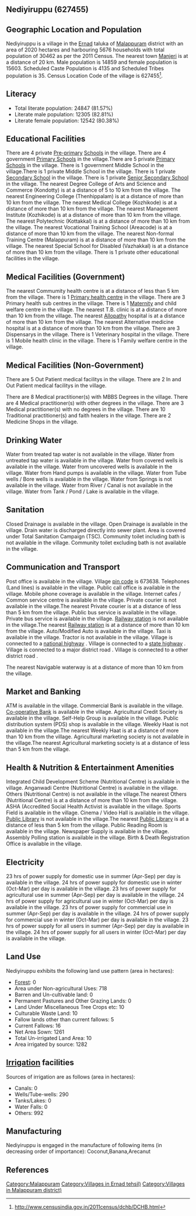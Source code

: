 {{Infobox settlement
| name=Nediyiruppu
| native_name=
| native_name_lang=
| other_name=
| nickname=
| settlement_type=Village
| image_skyline=
| image_alt=
| image_caption=
| pushpin_map=India Kerala
| pushpin_label_position=right
| pushpin_map_alt=
| pushpin_map_caption=Location in Kerala, India
| latd=
| latm=
| lats=
| latNS=
| longd=
| longm=
| longs=
| longEW=
| coordinates_display=inline,title
| subdivision_type=Country
| subdivision_name={{flag|India}}
| subdivision_type1=[[States and territories of India|State]]
| subdivision_name1=Kerala 
| subdivision_type2=[[List of districts of India|District]]
| subdivision_name2=Malappuram
| subdivision_type3=Tahsil
| subdivision_name3=Ernad
| website=
| established_title=<!-- Established -->
| established_date=
| founder=
| named_for=
| government_type=
| governing_body=
| unit_pref=Metric=
| area_footnotes=
| area_rank=
| area_total_km2=20.20
| elevation_footnotes=
| elevation_m=
| population_total=30462
| population_as_of=2011
| population_rank=
| population_density_km2=1508
| population_demonym=
| population_footnotes=
| demographics_type1=Languages
| demographics1_title1=Official
| demographics1_info1=[[Malayalam language|Malayalam]]
| timezone1=[[Indian Standard Time|IST]]
| utc_offset1==+5:30
| postal_code_type=[[Postal Index Number|PIN]]
| postal_code=673638
| area_code_type=Telephone code
| area_code=
| registration_plate=
| blank1_name_sec1=Nearest city
| blank1_info_sec1=[[Manjeri]]
| blank2_name_sec1=[[Human sex ratio|Sex ratio]]
| blank2_info_sec1=1050 [[male|♂]]/[[female|♀]]
| blank3_name_sec1=Literacy
| blank3_info_sec1=81.57%
| blank1_name_sec2=[[2011 Census of India|2011 census]] code
| blank1_info_sec2=627455
| footnotes=
}}

== Nediyiruppu (627455) ==

== Geographic Location and Population ==

Nediyiruppu is a village in the [[Ernad]] taluka of [[Malappuram]] district with an area of 2020 hectares and harbouring 5676 households with total population of 30462 as per the 2011 Census. The nearest town [[Manjeri]] is at a distance of 20 km. Male population is 14859 and female population is 15603. Scheduled Caste Population is 4135 and Scheduled Tribes population is 35. Census Location Code of the village is 627455<ref>http://www.censusindia.gov.in/2011census/dchb/DCHB.html</ref>.


== Literacy ==  
* Total literate population: 24847 (81.57%)
* Literate male population: 12305 (82.81%)
* Literate female population: 12542 (80.38%)


== Educational Facilities ==  
There are 4 private [[Pre-primary]] [[School]]s in the village.
There are 4 government [[Primary School]]s in the village.There are 5 private [[Primary School]]s in the village.
There is 1 government Middle School in the village.There is 1 private Middle School in the village.
There is 1 private [[Secondary School]] in the village.
There is 1 private [[Senior Secondary School]] in the village.
The nearest Degree College of Arts and Science and Commerce (Kondotty) is at a distance of 5 to 10 km from the village.
The nearest Engineering College (Thenhippalam) is at a distance of more than 10 km from the village.
The nearest Medical College (Kozhikode) is at a distance of more than 10 km from the village.
The nearest Management Institute (Kozhikode) is at a distance of more than 10 km from the village.
The nearest Polytechnic (Kottakkal) is at a distance of more than 10 km from the village.
The nearest Vocational Training School (Areacode) is at a distance of more than 10 km from the village.
The nearest Non-formal Training Centre (Malappuram) is at a distance of more than 10 km from the village.
The nearest Special School for Disabled (Vazhakkal) is at a distance of more than 10 km from the village.
There is 1 private other educational facilities in the village.


== Medical Facilities (Government) ==
The nearest Commumity health centre is at a distance of less than 5 km from the village.
There is 1 [[Primary health centre]] in the village.
There are 3 Primary health sub centres in the village.
There is 1 [[Maternity]] and child welfare centre in the village.
The nearest T.B. clinic is at a distance of more than 10 km from the village.
The nearest [[Allopathy]] hospital is at a distance of more than 10 km from the village.
The nearest Alternative medicine hospital is at a distance of more than 10 km from the village.
There are 3 Dispensarys in the village.
There is 1 Veterinary hospital in the village.
There is 1 Mobile health clinic in the village.
There is 1 Family welfare centre in the village.


== Medical Facilities (Non-Government) ==
There are 5 Out Patient medical facilitys in the village.
There are 2 In and Out Patient medical facilitys in the village.

There are 8 Medical practitioner(s) with MBBS Degrees in the village.
There are 4 Medical practitioner(s) with other degrees in the village.
There are 3 Medical practitioner(s) with no degrees in the village.
There are 10 Traditional practitioner(s) and faith healers in the village.
There are 2 Medicine Shops in the village.



== Drinking Water ==
Water from treated tap water is not available in the village.
Water from untreated tap water is available in the village.
Water from covered wells is available in the village.
Water from uncovered wells is available in the village.
Water from Hand pumps is available in the village.
Water from Tube wells / Bore wells is available in the village.
Water from Springs is not available in the village.
Water from River / Canal is not available in the village.
Water from Tank / Pond / Lake is available in the village.


== Sanitation ==
Closed Drainage is available in the village.
Open Drainage is available in the village.
Drain water is discharged directly into sewer plant.
Area is covered under Total Sanitation Campaign (TSC).
Community toilet including bath is not available in the village.
Community toilet excluding bath is not available in the village.


== Communication and Transport ==
Post office is available in the village.
Village [[pin code]] is 673638.
Telephones (Land lines) is available in the village.
Public call office is available in the village.
Mobile phone coverage is available in the village.
Internet cafes / Common service centre is available in the village.
Private courier is not available in the village.The nearest Private courier is at a distance of less than 5 km from the village.
Public bus service is available in the village.
Private bus service is available in the village.
[[Railway station]] is not available in the village.The nearest [[Railway station]] is at a distance of more than 10 km from the village.
Auto/Modified Auto is available in the village.
Taxi is available in the village.
Tractor is not available in the village.
Village is connected to a [[national highway]]  .
Village is connected to a [[state highway]]  .
Village is connected to a major district road    .
Village is connected to a other district road  .



The nearest Navigable waterway is at a distance of more than 10 km from the village.



== Market and Banking ==
ATM is available in the village.
Commercial Bank is available in the village.
[[Co-operative Bank]] is available in the village.
Agricultural Credit Society is available in the village.
Self-Help Group is available in the village.
Public distribution system (PDS) shop is available in the village.
Weekly Haat is not available in the village.The nearest Weekly Haat is at a distance of more than 10 km from the village.
Agricultural marketing society is not available in the village.The nearest Agricultural marketing society is at a distance of less than 5 km from the village.


== Health & Nutrition & Entertainment Amenities ==
Integrated Child Development Scheme (Nutritional Centre) is available in the village.
Anganwadi Centre (Nutritional Centre) is available in the village.
Others (Nutritional Centre) is not available in the village.The nearest Others (Nutritional Centre) is at a distance of more than 10 km from the village.
ASHA (Accredited Social Health Activist is available in the village.
Sports Field is available in the village.
Cinema / Video Hall is available in the village.
[[Public Library]] is not available in the village.The nearest [[Public Library]] is at a distance of less than 5 km from the village.
Public Reading Room is available in the village.
Newspaper Supply is available in the village.
Assembly Polling station is available in the village.
Birth & Death Registration Office is available in the village.


== Electricity ==
23 hrs of power supply for domestic use in summer (Apr-Sep) per day is available in the village.
24 hrs of power supply for domestic use in winter (Oct-Mar) per day is available in the village.
23 hrs of power supply for agricultural use in summer (Apr-Sep) per day is available in the village.
24 hrs of power supply for agricultural use in winter (Oct-Mar) per day is available in the village.
23 hrs of power supply for commercial use in summer (Apr-Sep) per day is available in the village.
24 hrs of power supply for commercial use in winter (Oct-Mar) per day is available in the village.
23 hrs of power supply for all users in summer (Apr-Sep) per day is available in the village.
24 hrs of power supply for all users in winter (Oct-Mar) per day is available in the village.


== Land Use ==
Nediyiruppu exhibits the following land use pattern (area in hectares):
* [[Forest]]: 0
* Area under Non-agricultural Uses: 718
* Barren and Un-cultivable land: 0
* Permanent Pastures and Other Grazing Lands: 0
* Land Under Miscellaneous Tree Crops etc: 10
* Culturable Waste Land: 10
* Fallow lands other than current fallows: 5
* Current Fallows: 16
* Net Area Sown: 1261
* Total Un-irrigated Land Area: 10
* Area irrigated by source: 1282


== [[Irrigation]] facilities ==
Sources of irrigation are as follows (area in hectares):
* Canals: 0
* Wells/Tube-wells: 290
* Tanks/Lakes: 0
* Water Falls: 0
* Others: 992


== Manufacturing ==
Nediyiruppu is engaged in the manufacture of following items (in decreasing order of importance): Coconut,Banana,Arecanut


[[Category:Malappuram]]
[[Category:Villages in Ernad tehsil)]]
[[Category:Villages in Malappuram district)]]


== References ==
{{Reflist}}


